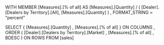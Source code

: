 WITH 
    MEMBER [Measures].[% of all] 
    AS
        [Measures].[Quantity] / ( [Dealer].[Dealers by Territory].[All], [Measures].[Quantity] )
        ,   FORMAT_STRING = "percent"

SELECT  {   [Measures].[Quantity]
        ,   [Measures].[% of all]
        }   ON COLUMNS
,       ORDER
        (   [Dealer].[Dealers by Territory].[Market]
        ,   [Measures].[% of all]
        ,   BDESC
        )   ON ROWS
FROM    [sales]